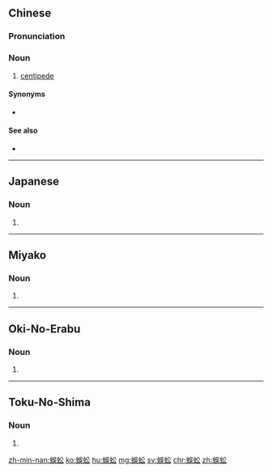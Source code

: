 ==Chinese==
{{zh-forms}}
{{wikipedia|lang=zh}}
{{wikipedia|lang=yue}}

===Pronunciation===
{{zh-pron
|m=wúgōng
|c=ng4 gung1
|mn=giâ-kang
|cat=n
}}

===Noun===
{{zh-noun}}

# [[centipede]]

====Synonyms====
* {{qualifier|Min Dong}} {{zh-l|紅蚣}}

====See also====
* {{zh-l|馬陸}}

{{zh-cat|Arthropods}}

----

==Japanese==
{{ja-kanjitab|yomi=irr|sort=むかで}}
{{juku|sort=むかで|c=y}}

===Noun===
{{ja-noun|むかで|ムカデ}}

# {{altspell|百足|lang=ja}}

----

==Miyako==

===Noun===
{{head|mvi|noun|hiragana|んかじ|sc=Jpan|tr=nkaji|sort=んかじ}}

# {{altspell|百足|lang=mvi|sc=Jpan}}

----

==Oki-No-Erabu==

===Noun===
{{head|okn|noun|hiragana|むかじ|sc=Jpan|tr=mukaji|sort=むかじ}}

# {{altspell|百足|lang=okn|sc=Jpan}}

----

==Toku-No-Shima==

===Noun===
{{head|tkn|noun|hiragana|ぬかで|sc=Jpan|tr=nukade|sort=ぬかで}}

# {{altspell|百足|lang=tkn|sc=Jpan}}

[[zh-min-nan:蜈蚣]]
[[ko:蜈蚣]]
[[hu:蜈蚣]]
[[mg:蜈蚣]]
[[sv:蜈蚣]]
[[chr:蜈蚣]]
[[zh:蜈蚣]]